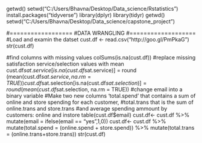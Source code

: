 getwd()
setwd("C:/Users/Bhavna/Desktop/Data_science/Rstatistics")
install.packages("tidyverse")
library(dplyr)
library(tidyr)
getwd()
setwd("C:/Users/Bhavna/Desktop/Data_science/capstone_project")


#==================
#DATA WRANGLING
#===================
#Load and examin the datset 
cust.df <- read.csv("http://goo.gl/PmPkaG")
str(cust.df)

#find columns with missing values 
colSums(is.na(cust.df))
#replace missing satisfaction service/selection values with mean
cust.df$sat.service[is.na(cust.df$sat.service)] = round (mean(cust.df$sat.service, na.rm = TRUE)) 
cust.df$sat.selection[is.na(cust.df$sat.selection)] = round (mean(cust.df$sat.selection, na.rm = TRUE)) 
#change email into a binary variable 
#Make two new columns 'total.spend' that contains a sum of online and store spending for each customer,
#total.trans that is the sum of online.trans and store.trans
#and average spending ammount by customers: online and instore
table(cust.df$email)
cust.df<- cust.df %>% mutate(email = ifelse(email == "yes",1,0)) 
cust.df<- cust.df %>% mutate(total.spend = (online.spend + store.spend)) %>% 
mutate(total.trans = (online.trans+store.trans)) 
str(cust.df)